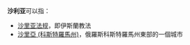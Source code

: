 '''沙利亚'''可以指：

*[[沙里亚法规|沙里亚法规]]，即伊斯蘭教法
*[[沙里亞_(科斯特羅馬州)|沙里亞 (科斯特羅馬州)]]，俄羅斯科斯特羅馬州東部的一個城市

{{Disambig|Cat=三字消歧义}}